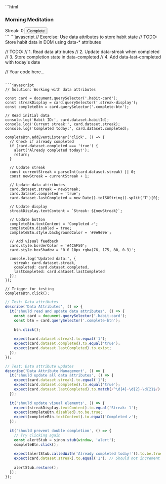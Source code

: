 
<CodeDisplay>
  <File name="index.html">
```html
<!DOCTYPE html>
<html>
<head>
    <title>Data Attributes Exercise</title>
</head>
<body>
  <div id="habitsList">
    <div class="habit-card" data-habit-id="1" data-streak="0" data-completed="false">
      <h3>Morning Meditation</h3>
      <span class="streak-display">Streak: 0</span>
      <button class="complete-btn">Complete</button>
    </div>
  </div>
</body>
</html>
```
  </File>
  <File name="app.js">
```javascript
// Exercise: Use data attributes to store habit state
// TODO: Store habit data in DOM using data-* attributes

// TODO: 
// 1. Read data attributes
// 2. Update data-streak when completed
// 3. Store completion state in data-completed
// 4. Add data-last-completed with today's date

// Your code here...
```

```javascript
// Solution: Working with data attributes

const card = document.querySelector('.habit-card');
const streakDisplay = card.querySelector('.streak-display');
const completeBtn = card.querySelector('.complete-btn');

// Read initial data
console.log('Habit ID:', card.dataset.habitId);
console.log('Current streak:', card.dataset.streak);
console.log('Completed today:', card.dataset.completed);

completeBtn.addEventListener('click', () => {
  // Check if already completed
  if (card.dataset.completed === 'true') {
    alert('Already completed today!');
    return;
  }
  
  // Update streak
  const currentStreak = parseInt(card.dataset.streak) || 0;
  const newStreak = currentStreak + 1;
  
  // Update data attributes
  card.dataset.streak = newStreak;
  card.dataset.completed = 'true';
  card.dataset.lastCompleted = new Date().toISOString().split('T')[0];
  
  // Update display
  streakDisplay.textContent = `Streak: ${newStreak}`;
  
  // Update button
  completeBtn.textContent = 'Completed ✓';
  completeBtn.disabled = true;
  completeBtn.style.backgroundColor = '#9e9e9e';
  
  // Add visual feedback
  card.style.borderColor = '#4CAF50';
  card.style.boxShadow = '0 0 10px rgba(76, 175, 80, 0.3)';
  
  console.log('Updated data:', {
    streak: card.dataset.streak,
    completed: card.dataset.completed,
    lastCompleted: card.dataset.lastCompleted
  });
});

// Trigger for testing
completeBtn.click();
```
  </File>
  <Tests>
    
```javascript
// Test: Data attributes
describe('Data Attributes', () => {
  it('should read and update data attributes', () => {
    const card = document.querySelector('.habit-card');
    const btn = card.querySelector('.complete-btn');
    
    btn.click();
    
    expect(card.dataset.streak).to.equal('1');
    expect(card.dataset.completed).to.equal('true');
    expect(card.dataset.lastCompleted).to.exist;
  });
});
```

```javascript
// Test: Data attribute updates
describe('Data Attribute Management', () => {
  it('should update all data attributes', () => {
    expect(card.dataset.streak).to.equal('1');
    expect(card.dataset.completed).to.equal('true');
    expect(card.dataset.lastCompleted).to.match(/^\d{4}-\d{2}-\d{2}$/);
  });
  
  it('should update visual elements', () => {
    expect(streakDisplay.textContent).to.equal('Streak: 1');
    expect(completeBtn.disabled).to.be.true;
    expect(completeBtn.textContent).to.equal('Completed ✓');
  });
  
  it('should prevent double completion', () => {
    // Try clicking again
    const alertStub = sinon.stub(window, 'alert');
    completeBtn.click();
    
    expect(alertStub.calledWith('Already completed today!')).to.be.true;
    expect(card.dataset.streak).to.equal('1'); // Should not increment
    
    alertStub.restore();
  });
});
```
    
  </Tests>
</CodeDisplay>